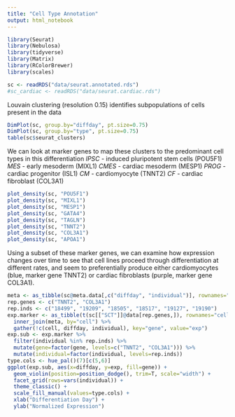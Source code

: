 ```yaml
---
title: "Cell Type Annotation"
output: html_notebook
---
```


```r
library(Seurat)
library(Nebulosa)
library(tidyverse)
library(Matrix)
library(RColorBrewer)
library(scales)
```

```r
sc <- readRDS("data/seurat.annotated.rds")
#sc_cardiac <- readRDS("data/seurat.cardiac.rds")
```

Louvain clustering (resolution 0.15) identifies subpopulations of cells present in the data
```r
DimPlot(sc, group.by="diffday", pt.size=0.75)
DimPlot(sc, group.by="type", pt.size=0.75)
table(sc$seurat_clusters)
```

We can look at marker genes to map these clusters to the predominant cell types in this differentiation
*IPSC* - induced pluripotent stem cells (POU5F1)
*MES* - early mesoderm (MIXL1)
*CMES* - cardiac mesoderm (MESP1)
*PROG* - cardiac progenitor (ISL1)
*CM* - cardiomyocyte (TNNT2)
*CF* - cardiac fibroblast (COL3A1)
```r
plot_density(sc, "POU5F1")
plot_density(sc, "MIXL1")
plot_density(sc, "MESP1")
plot_density(sc, "GATA4")
plot_density(sc, "TAGLN")
plot_density(sc, "TNNT2")
plot_density(sc, "COL3A1")
plot_density(sc, "APOA1")
```

Using a subset of these marker genes, we can examine how expression changes over time to see that cell lines proceed through differentiation at different rates, and seem to preferentially produce either cardiomyocytes (blue, marker gene TNNT2) or cardiac fibroblasts (purple, marker gene COL3A1).
```r
meta <- as_tibble(sc@meta.data[,c("diffday", "individual")], rownames="cell")
rep.genes <- c("TNNT2", "COL3A1")
rep.inds <- c("18499", "19209", "18505", "18517", "19127", "19190")
exp.marker <- as_tibble(t(sc[["SCT"]]@data[rep.genes,]), rownames="cell") %>% 
  inner_join(meta, by="cell") %>%
  gather(!c(cell, diffday, individual), key="gene", value="exp")
exp.sub <- exp.marker %>% 
  filter(individual %in% rep.inds) %>%
  mutate(gene=factor(gene, levels=c("TNNT2", "COL3A1"))) %>%
  mutate(individual=factor(individual, levels=rep.inds))
type.cols <- hue_pal()(7)[c(5,6)]
ggplot(exp.sub, aes(x=diffday, y=exp, fill=gene)) +
  geom_violin(position=position_dodge(), trim=T, scale="width") +
  facet_grid(rows=vars(individual)) +
  theme_classic() +
  scale_fill_manual(values=type.cols) +
  xlab("Differentiation Day") +
  ylab("Normalized Expression")
```